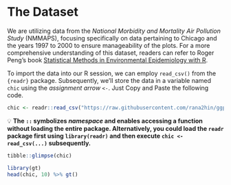# The Dataset {#data}

We are utilizing data from the _National Morbidity and Mortality Air Pollution Study_ (NMMAPS), focusing specifically on data pertaining to Chicago and the years 1997 to 2000 to ensure manageability of the plots. For a more comprehensive understanding of this dataset, readers can refer to Roger Peng's book [Statistical Methods in Environmental Epidemiology with R](http://www.springer.com/de/book/9780387781662).

To import the data into our R session, we can employ `read_csv()` from the `{readr}` package. Subsequently, we'll store the data in a variable named `chic` using the _assignment arrow_ `<-`. Just Copy and Paste the following code.

```r
chic <- readr::read_csv("https://raw.githubusercontent.com/rana2hin/ggplot_guide/master/chicago_data.csv")
```

💡 **The `::` symbolizes _namespace_ and enables accessing a function without loading the entire package. Alternatively, you could load the `readr` package first using `library(readr)` and then execute `chic <- read_csv(...)` subsequently.**

```r
tibble::glimpse(chic)
```
```r
library(gt)
head(chic, 10) %>% gt()
```
